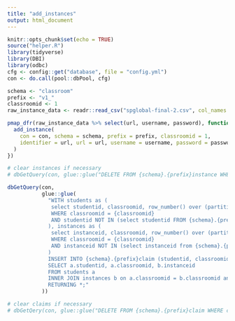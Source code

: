 ```yaml
---
title: "add_instances"
output: html_document
---
```


```r
knitr::opts_chunk$set(echo = TRUE)
source("helper.R")
library(tidyverse)
library(DBI)
library(odbc)
cfg <- config::get("database", file = "config.yml")
con <- do.call(pool::dbPool, cfg)
```

```r
schema <- "classroom"
prefix <- "v1_"
classroomid <- 1
raw_instance_data <- readr::read_csv("spglobal-final-2.csv", col_names = c("url", "username", "password"))

```

```r
pmap_dfr(raw_instance_data %>% select(url, username, password), function(url, username, password) {
  add_instance(
    con = con, schema = schema, prefix = prefix, classroomid = 1,
    identifier = url, url = url, username = username, password = password
  )
})

# clear instances if necessary
# dbGetQuery(con, glue::glue("DELETE FROM {schema}.{prefix}instance WHERE classroomid = {classroomid} RETURNING *;"))
```

```r
dbGetQuery(con,
           glue::glue(
             "WITH students as (
              select studentid, classroomid, row_number() over (partition by true) from {schema}.{prefix}student
              WHERE classroomid = {classroomid}
              AND studentid NOT IN (select studentid FROM {schema}.{prefix}claim where classroomid = {classroomid})
             ), instances as (
              select instanceid, classroomid, row_number() over (partition by true) from {schema}.{prefix}instance
              WHERE classroomid = {classroomid}
              AND instanceid NOT IN (select instanceid from {schema}.{prefix}claim where classroomid = {classroomid})
             )
             INSERT INTO {schema}.{prefix}claim (studentid, classroomid, instanceid)
             SELECT a.studentid, a.classroomid, b.instanceid
             FROM students a
             INNER JOIN instances b on a.classroomid = b.classroomid and a.row_number = b.row_number
             RETURNING *;"
           ))

# clear claims if necessary
# dbGetQery(con, glue::glue("DELETE FROM {schema}.{prefix}claim WHERE classroomid = {classroomid} RETURNING *;"))

```
